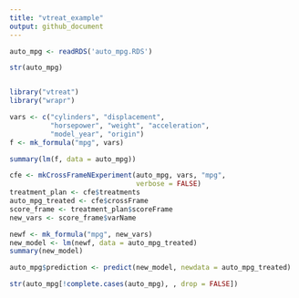 ```yaml
---
title: "vtreat_example"
output: github_document
---
```


```r
auto_mpg <- readRDS('auto_mpg.RDS')

str(auto_mpg)


library("vtreat")
library("wrapr")

vars <- c("cylinders", "displacement", 
          "horsepower", "weight", "acceleration",
          "model_year", "origin")
f <- mk_formula("mpg", vars)

summary(lm(f, data = auto_mpg))

cfe <- mkCrossFrameNExperiment(auto_mpg, vars, "mpg", 
                               verbose = FALSE)
treatment_plan <- cfe$treatments
auto_mpg_treated <- cfe$crossFrame
score_frame <- treatment_plan$scoreFrame
new_vars <- score_frame$varName

newf <- mk_formula("mpg", new_vars)
new_model <- lm(newf, data = auto_mpg_treated)
summary(new_model)

auto_mpg$prediction <- predict(new_model, newdata = auto_mpg_treated)

str(auto_mpg[!complete.cases(auto_mpg), , drop = FALSE])
```
